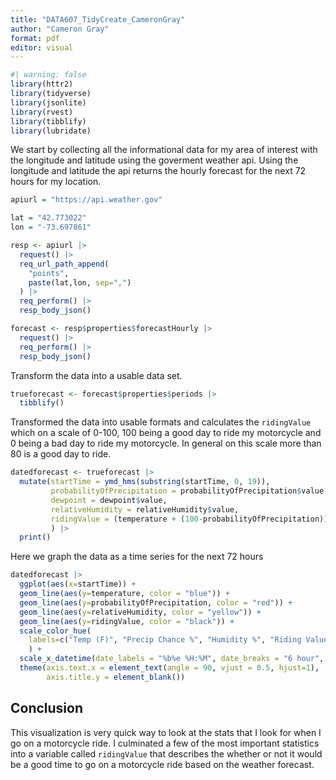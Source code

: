 ```yaml
---
title: "DATA607_TidyCreate_CameronGray"
author: "Cameron Gray"
format: pdf
editor: visual
---
```


```r
#| warning: false
library(httr2)
library(tidyverse)
library(jsonlite)
library(rvest)
library(tibblify)
library(lubridate)
```

We start by collecting all the informational data for my area of interest with the longitude and latitude using the goverment weather api. Using the longitude and latitude the api returns the hourly forecast for the next 72 hours for my location.

```r
apiurl = "https://api.weather.gov"

lat = "42.773022"
lon = "-73.697861"

resp <- apiurl |>
  request() |>
  req_url_path_append(
    "points",
    paste(lat,lon, sep=",")
  ) |>
  req_perform() |>
  resp_body_json()
```

```r
forecast <- resp$properties$forecastHourly |>
  request() |>
  req_perform() |>
  resp_body_json()
```

Transform the data into a usable data set.

```r
trueforecast <- forecast$properties$periods |>
  tibblify()
```

Transformed the data into usable formats and calculates the `ridingValue` which on a scale of 0-100, 100 being a good day to ride my motorcycle and 0 being a bad day to ride my motorcycle. In general on this scale more than 80 is a good day to ride.

```r
datedforecast <- trueforecast |>
  mutate(startTime = ymd_hms(substring(startTime, 0, 19)),
         probabilityOfPrecipitation = probabilityOfPrecipitation$value,
         dewpoint = dewpoint$value,
         relativeHumidity = relativeHumidity$value,
         ridingValue = (temperature + (100-probabilityOfPrecipitation))/2
         ) |>
  print()
```

Here we graph the data as a time series for the next 72 hours

```r
datedforecast |>
  ggplot(aes(x=startTime)) +
  geom_line(aes(y=temperature, color = "blue")) +
  geom_line(aes(y=probabilityOfPrecipitation, color = "red")) +
  geom_line(aes(y=relativeHumidity, color = "yellow")) +
  geom_line(aes(y=ridingValue, color = "black")) +
  scale_color_hue(
    labels=c("Temp (F)", "Precip Chance %", "Humidity %", "Riding Value")
    ) +
  scale_x_datetime(date_labels = "%b%e %H:%M", date_breaks = "6 hour", ) +
  theme(axis.text.x = element_text(angle = 90, vjust = 0.5, hjust=1),
        axis.title.y = element_blank())

```

## Conclusion

This visualization is very quick way to look at the stats that I look for when I go on a motorcycle ride. I culminated a few of the most important statistics into a variable called `ridingValue` that describes the whether or not it would be a good time to go on a motorcycle ride based on the weather forecast.





